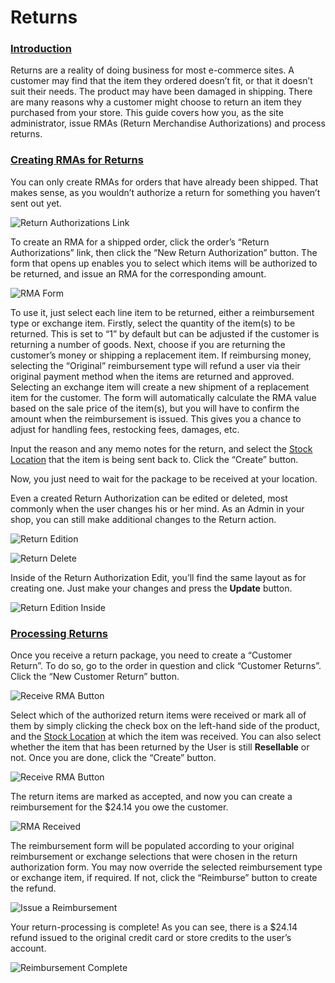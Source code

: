 # Returns

### [Introduction](returns.md#introduction) <a id="introduction"></a>

Returns are a reality of doing business for most e-commerce sites. A customer may find that the item they ordered doesn’t fit, or that it doesn’t suit their needs. The product may have been damaged in shipping. There are many reasons why a customer might choose to return an item they purchased from your store. This guide covers how you, as the site administrator, issue RMAs \(Return Merchandise Authorizations\) and process returns.

### [Creating RMAs for Returns](returns.md#creating-rm-as-for-returns) <a id="creating-rm-as-for-returns"></a>

You can only create RMAs for orders that have already been shipped. That makes sense, as you wouldn’t authorize a return for something you haven’t sent out yet.

![Return Authorizations Link](/images//image%20%2885%29.png)

To create an RMA for a shipped order, click the order’s “Return Authorizations” link, then click the “New Return Authorization” button. The form that opens up enables you to select which items will be authorized to be returned, and issue an RMA for the corresponding amount.

![RMA Form](/images//image%20%2890%29.png)

To use it, just select each line item to be returned, either a reimbursement type or exchange item. Firstly, select the quantity of the item\(s\) to be returned. This is set to “1” by default but can be adjusted if the customer is returning a number of goods. Next, choose if you are returning the customer’s money or shipping a replacement item. If reimbursing money, selecting the “Original” reimbursement type will refund a user via their original payment method when the items are returned and approved. Selecting an exchange item will create a new shipment of a replacement item for the customer. The form will automatically calculate the RMA value based on the sale price of the item\(s\), but you will have to confirm the amount when the reimbursement is issued. This gives you a chance to adjust for handling fees, restocking fees, damages, etc.

Input the reason and any memo notes for the return, and select the [Stock Location](../configuration/inventory.md#stock-movements) that the item is being sent back to. Click the “Create” button.

Now, you just need to wait for the package to be received at your location.

Even a created Return Authorization can be edited or deleted, most commonly when the user changes his or her mind. As an Admin in your shop, you can still make additional changes to the Return action.

![Return Edition](/images//image%20%28101%29.png)

![Return Delete](/images//image%20%28106%29.png)

Inside of the Return Authorization Edit, you’ll find the same layout as for creating one. Just make your changes and press the **Update** button.

![Return Edition Inside](/images//image%20%28104%29.png)

### [Processing Returns](returns.md#processing-returns) <a id="processing-returns"></a>

Once you receive a return package, you need to create a “Customer Return”. To do so, go to the order in question and click “Customer Returns”. Click the “New Customer Return” button.

![Receive RMA Button](/images//image%20%2889%29.png)

Select which of the authorized return items were received or mark all of them by simply clicking the check box on the left-hand side of the product, and the [Stock Location](../products/creating-a-new-product.md) at which the item was received. You can also select whether the item that has been returned by the User is still **Resellable** or not. Once you are done, click the “Create” button.

![Receive RMA Button](/images//image%20%28107%29.png)

The return items are marked as accepted, and now you can create a reimbursement for the $24.14 you owe the customer.

![RMA Received](/images//image%20%2893%29.png)

The reimbursement form will be populated according to your original reimbursement or exchange selections that were chosen in the return authorization form. You may now override the selected reimbursement type or exchange item, if required. If not, click the “Reimburse” button to create the refund.

![Issue a Reimbursement](/images//image%20%2894%29.png)

Your return-processing is complete! As you can see, there is a $24.14 refund issued to the original credit card or store credits to the user’s account.

![Reimbursement Complete](/images//image%20%2899%29.png)

